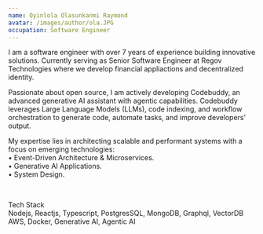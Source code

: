 ```yaml
---
name: Oyinlola Olasunkanmi Raymond
avatar: /images/author/ola.JPG
occupation: Software Engineer
---
```


I am a software engineer with over 7 years of experience building innovative
solutions. Currently serving as Senior Software Engineer at Regov Technologies where we develop financial appliactions and decentralized identity.

Passionate about open source, I am actively developing Codebuddy, an advanced generative AI assistant with agentic capabilities.
Codebuddy leverages Large Language Models (LLMs), code indexing, and workflow orchestration
to generate code, automate tasks, and improve developers' output.

My expertise lies in architecting scalable and performant systems with a focus on emerging technologies: <br/>
• Event-Driven Architecture & Microservices. <br/>
• Generative AI Applications. <br/>
• System Design.<br/>

<br />

Tech Stack <br/>
Nodejs, Reactjs, Typescript, PostgresSQL, MongoDB, Graphql, VectorDB <br/>
AWS, Docker, Generative AI, Agentic AI
